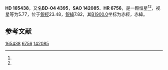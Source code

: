 {{Starbox begin
| name = HD 165438
}}
{{Starbox observe
| epoch = [[J2000.0|J2000.0]]
| constell = {{星座名待查}}<ref name=SIMBAD>{{cite web
 | url=http://simbad.u-strasbg.fr/simbad/sim-id?Ident=HR+6756
 | title=Pulsating variable Star
 | publisher=Centre de Données astronomiques de Strasbourg
 | work=SIMBAD
 | accessdate=2012-07-13
 | archive-date=2016-03-19
 | archive-url=https://web.archive.org/web/20160319024036/http://simbad.u-strasbg.fr/simbad/sim-id?Ident=HR+6756
 | dead-url=no
 }}</ref><ref name=DATA>{{cite web
 | url=http://vizier.u-strasbg.fr/viz-bin/VizieR-5?-out.add=.&-source=5050&-corr=PK=HR&-out.max=9999&HR=6756
 | title=VizieR Detailed Page
 | accessdate=2012-07-13
 | archive-date=2019-02-16
 | archive-url=https://web.archive.org/web/20190216091506/http://vizier.u-strasbg.fr/viz-bin/VizieR-5?-out.add=.&-source=5050&-corr=PK=HR&-out.max=9999&HR=6756
 | dead-url=no
 }}</ref>
| 星官 = 
| ra = {{RA|18|6|15.2}}<ref name=SIMBAD /><ref name=DATA />
| dec = {{DEC|-4|45|5}}<ref name=SIMBAD /><ref name=DATA />
| appmag_v = 5.77<ref name=SIMBAD /><ref name=DATA />
}}
{{Starbox character
| class = K1+IV<ref name=SIMBAD /><ref name=DATA />
| b-v = 0.96<ref name=SIMBAD /><ref name=DATA />
| u-b = 0.81<ref name=SIMBAD /><ref name=DATA />
| r-i = <ref name=SIMBAD /><ref name=DATA />
| variable = 
}}
{{Starbox astrometry
| radial_v = 0.81
| prop_mo_ra = -19
| parallax = 
| p_error = 
}}
{{Starbox catalog
| names =BD-04 4395，[[SAO星表|SAO]] 142085，[[HD星表|HD]] 165438，[[HR星表|HR]] 6756}}
{{Starbox reference |Simbad=HR+6756}}
{{Starbox end}}

'''HD 165438'''，又名'''BD-04 4395'''，'''SAO 142085'''、'''HR 6756'''，是一颗恒星<ref name=SIMBAD /><ref name=DATA />，视星等为5.77，位于[[銀道座標系|銀經]]23.48，[[銀道座標系|銀緯]]7.82，其[[B1900.0|B1900.0]]坐标为赤經{{RA|18|0|55.7}}，赤緯{{DEC|-4|7.82|33}}。

== 参考文献 ==
{{reflist}}

{{star-stub}}

[[Category:HD和HDE天體|165438]]
[[Category:HR天體|6756]]
[[Category:SAO天體|142085]]